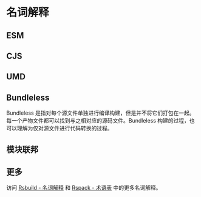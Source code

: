 
# 名词解释

## ESM

<ESM />

## CJS

<CJS />

## UMD

<UMD />

## Bundleless

Bundleless 是指对每个源文件单独进行编译构建，但是并不将它们打包在一起。每一个产物文件都可以找到与之相对应的源码文件。Bundleless 构建的过程，也可以理解为仅对源文件进行代码转换的过程。

## 模块联邦

<MF />

## 更多

访问 [Rsbuild - 名词解释](https://rsbuild.rs/zh/guide/start/glossary) 和 [Rspack - 术语表](https://rspack.rs/zh/misc/glossary) 中的更多名词解释。
